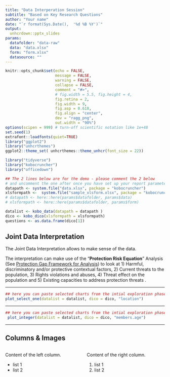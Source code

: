 ```yaml
---
title: "Data Interperation Session"
subtitle: "Based on Key Research Questions"
author: "Your name"
date: "`r format(Sys.Date(),  '%d %B %Y')`"
output:
  unhcrdown::pptx_slides
params:
  datafolder: "data-raw"
  data: "data.xlsx"
  form: "form.xlsx"
  datasource: ""
---
```



```r
knitr::opts_chunk$set(echo = FALSE, 
                      message = FALSE, 
                      warning = FALSE,
                      collapse = FALSE,
                      comment = "#>",
                      # fig.width = 5.5, fig.height = 4,
                      fig.retina = 2, 
                      fig.width = 9,
                      fig.asp = 0.618,
                      fig.align = "center",
                      dev = "ragg_png",
                      out.width = "90%")
options(scipen = 999) # turn-off scientific notation like 1e+48
set.seed(1)
extrafont::loadfonts(quiet=TRUE)
library("ggplot2")
library("unhcrthemes")
ggplot2::theme_set( unhcrthemes::theme_unhcr(font_size = 22))

library("tidyverse")
library("kobocruncher")
library("officedown")
```

```r
## The 2 lines below are for the demo - please comment the 2 below 
# and uncomment the one after once you have set up your report parameters..
datapath <- system.file("data.xlsx", package = "kobocruncher")
xlsformpath <-  system.file("sample_xlsform.xlsx", package = "kobocruncher")
# datapath <- here::here(params$datafolder, params$data)
# xlsformpath <- here::here(params$datafolder, params$form) 

datalist <- kobo_data(datapath = datapath )
dico <- kobo_dico(xlsformpath = xlsformpath)
questions <- as.data.frame(dico[1])
```

## Joint Data Interpretation  

The Joint Data Interpretation allows to make sense of the data.

The interpretation can make use of the "__Protection Risk Equation__" Analysis (See [Protection Gap Framework for Analysis](https://www.unhcr.org/50aa57ad9.pdf)) to look at 1) Harmful, discriminatory and/or protective contextual factors, 2) Current threats to the population, 3) Rights violations and abuses, 4) Threat effect on the population and 5) Existing capacities to address protection threats .

---

```r
## here you can paste selected charts from the intial exploration phase...
plot_select_one(datalist = datalist, dico = dico, "location")
```

---

```r
## here you can paste selected charts from the intial exploration phase...
 plot_integer(datalist = datalist, dico = dico, "members.age")
```

---

## Columns & Images

:::::: {.columns}
::: {.column}
Content of the left column.

*  list 1
*  list 2
:::

::: {.column}
Content of the right column.

1.  list 1
2.  list 2
:::
::::::
